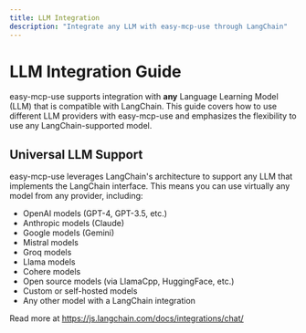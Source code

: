 ```yaml
---
title: LLM Integration
description: "Integrate any LLM with easy-mcp-use through LangChain"
---
```


# LLM Integration Guide

easy-mcp-use supports integration with **any** Language Learning Model (LLM) that is compatible with LangChain. This guide covers how to use different LLM providers with easy-mcp-use and emphasizes the flexibility to use any LangChain-supported model.

## Universal LLM Support

easy-mcp-use leverages LangChain's architecture to support any LLM that implements the LangChain interface. This means you can use virtually any model from any provider, including:

- OpenAI models (GPT-4, GPT-3.5, etc.)
- Anthropic models (Claude)
- Google models (Gemini)
- Mistral models
- Groq models
- Llama models
- Cohere models
- Open source models (via LlamaCpp, HuggingFace, etc.)
- Custom or self-hosted models
- Any other model with a LangChain integration

Read more at https://js.langchain.com/docs/integrations/chat/